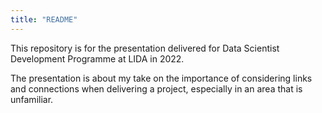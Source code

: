 ```yaml
---
title: "README"
---
```


This repository is for the presentation delivered for Data Scientist Development Programme at LIDA in 2022.

The presentation is about my take on the importance of considering links and connections when delivering a project, especially in an area that is unfamiliar.